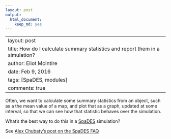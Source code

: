 ```yaml
---
layout: post
output:
  html_document:
    keep_md: yes
---
```

---
layout: post
title: How do I calculate summary statistics and report them in a simulation?
author: Eliot McIntire
date: Feb 9, 2016
tags: [SpaDES, modules]
comments: true
---

Often, we want to calculate some summary statistics from an object, such as a the mean value of a map, and plot that as a graph, updated at some interval, so that we can see how that statistic behaves over the simulation.

What's the best way to do this in a [SpaDES](https://spades.predictiveecology.org/) simulation?

See [Alex Chubaty's post on the SpaDES FAQ](https://github.com/PredictiveEcology/SpaDES/wiki/Summary-statistics-in-simulations)

